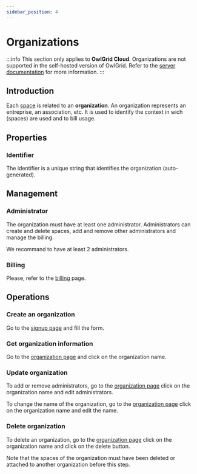 ```yaml
---
sidebar_position: 4
---
```



# Organizations

:::info
This section only applies to **OwlGrid Cloud**. Organizations are not supported in the self-hosted version of OwlGrid. Refer to the [server documentation](/docs/concepts/server) for more information.
:::

## Introduction

Each [space](/docs/concepts/space) is related to an **organization**. An organization represents an entreprise, an association, etc. It is used to identify the context in wich (spaces) are used and to bill usage.

## Properties

### Identifier

The identifier is a unique string that identifies the organization (auto-generated).

## Management

### Administrator

The organization must have at least one administrator. Administrators can create and delete spaces, add and remove other administrators and manage the billing.

We recommand to have at least 2 administrators.

### Billing

Please, refer to the [billing](/docs/concepts/billing) page.

## Operations

### Create an organization

Go to the [signup page](https://owlgrid.app/signup) and fill the form.

### Get organization information

Go to the [organization page](https://owlgrid.app/organizations) and click on the organization name.

### Update organization

To add or remove administrators, go to the [organization page](https://owlgrid.app/organizations) click on the organization name and edit administrators.

To change the name of the organization, go to the [organization page](https://owlgrid.app/organizations) click on the organization name and edit the name.

### Delete organization

To delete an organization, go to the [organization page](https://owlgrid.app/organizations) click on the organization name and click on the delete button.

Note that the spaces of the organization must have been deleted or attached to another organization before this step.